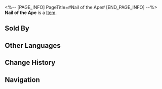 <%-- [PAGE_INFO]
PageTitle=#Nail of the Ape#
[END_PAGE_INFO] --%>
{{Item Infobox
|title       = Nail of the Ape
|id          = 110416
|image       = Item Nail of the Ape.png
|type        = 
|invCategory = Upgrade Materials
|rarity      = 4
|effect      = Remnant of an Abundance Sprite. Can be used for the Ascension of Quantum characters.
|description = The distinction between "sprite" and "abomination" is merely a matter of name. A sprite is tamed and obedient, while an abomination is an uncontrolled misfortune. This nail embedded in the body of the Malefic Ape serves as an eternal guarantee of its status as a sprite.
|source1     = Stagnant Shadow: Scalegorge Waterscape
|source2     = Stagnant Shadow: Scalegorge Waterscape
|source3     = [[Omni-Synthesizer]] &mdash; Material Exchange
}}
{{Description|1=''"As a disciple, it is your duty to obey. If the Master Primus drives this Possession Nail into your body, then you will have no choice but to obey, won't you?"''}}
'''Nail of the Ape''' is a [[Item]].

==Sold By==
{{Shop Availability}}

==Other Languages==
{{Other Languages
|en   = Nail of the Ape
|zhs  = 苍猿之钉
|zht  = 蒼猿之釘
|ja   = 蒼猿の釘
|ko   = 괴수의 못
|es   = Clavo del simio
|fr   = Clou du singe
|ru   = Обезьяний шип
|th   = Nail of the Ape
|vi   = Chiếc Đinh Của Linh Trưởng
|de   = Nagel des Affen
|id   = Nail of the Ape
|pt   = Prego do Macaco
}}

==Change History==
{{Change History|2.0}}

==Navigation==
{{Upgrade Material Navbox}}